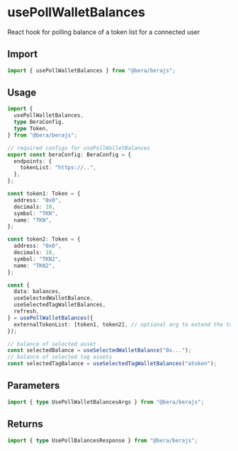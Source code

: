 # usePollWalletBalances

React hook for polling balance of a token list for a connected user

## Import

```ts twoslash
import { usePollWalletBalances } from "@bera/berajs";
```

## Usage

```ts twoslash [example.ts]
import {
  usePollWalletBalances,
  type BeraConfig,
  type Token,
} from "@bera/berajs";

// required configs for usePollWalletBalances
export const beraConfig: BeraConfig = {
  endpoints: {
    tokenList: "https://..",
  },
};

const token1: Token = {
  address: "0x0",
  decimals: 18,
  symbol: "TKN",
  name: "TKN",
};

const token2: Token = {
  address: "0x0",
  decimals: 18,
  symbol: "TKN2",
  name: "TKN2",
};

const {
  data: balances,
  useSelectedWalletBalance,
  useSelectedTagWalletBalances,
  refresh,
} = usePollWalletBalances({
  externalTokenList: [token1, token2], // optional arg to extend the token list
});

// balance of selected asset
const selectedBalance = useSelectedWalletBalance("0x...");
// balance of selected tag assets
const selectedTagBalance = useSelectedTagWalletBalances("atoken");
```

## Parameters

```ts twoslash
import { type UsePollWalletBalancesArgs } from "@bera/berajs";
```

## Returns

```ts twoslash
import { type UsePollBalancesResponse } from "@bera/berajs";
```
